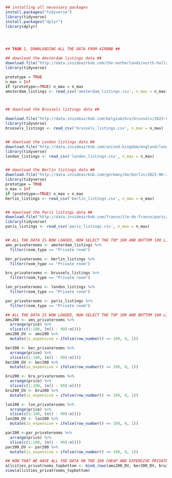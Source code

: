 ```r
## installing all necessary packages
install.packages("tidyverse")
library(tidyverse)
install.packages("dplyr")
library(dplyr)




## TASK 1, DOWNLOADING ALL THE DATA FROM AIRBNB ##

## download the Amsterdam listings data ##
download.file("http://data.insideairbnb.com/the-netherlands/north-holland/amsterdam/2023-09-03/visualisations/listings.csv", "amsterdam_listings.csv")
library(tidyverse)

prototype = TRUE
n_max = Inf
if (prototype==TRUE) n_max = n_max
amsterdam_listings <- read_csv('amsterdam_listings.csv', n_max = n_max)



## download the Brussels listings data ##

download.file("http://data.insideairbnb.com/belgium/bru/brussels/2023-06-24/visualisations/listings.csv", "brussels_listings.csv")
library(tidyverse)
brussels_listings <- read_csv('brussels_listings.csv', n_max = n_max)


## download the London listings data ##
download.file("http://data.insideairbnb.com/united-kingdom/england/london/2023-06-08/visualisations/listings.csv", "london_listings.csv")
library(tidyverse)
london_listings <- read_csv('london_listings.csv', n_max = n_max)


## download the Berlin listings data ##
download.file("http://data.insideairbnb.com/germany/be/berlin/2023-06-22/visualisations/listings.csv", "berlin_listings.csv")
library(tidyverse)
prototype = TRUE
n_max = Inf
if (prototype==TRUE) n_max = n_max
berlin_listings <- read_csv('berlin_listings.csv', n_max = n_max)


## download the Paris listings data ##
download.file("http://data.insideairbnb.com/france/ile-de-france/paris/2023-06-06/visualisations/listings.csv", "paris_listings.csv")
library(tidyverse)
paris_listings <- read_csv('paris_listings.csv', n_max = n_max)


## ALL THE DATA IS NOW LOADED, NOW SELECT THE TOP 100 AND BOTTOM 100 LISTINGS FROM EACH CITY ##
ams_privaterooms <- amsterdam_listings %>%
  filter(room_type == "Private room")

ber_privaterooms <- berlin_listings %>%
  filter(room_type == "Private room")

bru_privaterooms <- brussels_listings %>%
  filter(room_type == "Private room")

lon_privaterooms <- london_listings %>%
  filter(room_type == "Private room")

par_privaterooms <- paris_listings %>%
  filter(room_type == "Private room")

## ALL THE DATA IS NOW LOADED, NOW SELECT THE TOP 100 AND BOTTOM 100 LISTINGS FROM EACH CITY ##  edit it later
ams200 <- ams_privaterooms %>%
  arrange(price) %>%
  slice(c(1:100, (n() - 99):n()))
ams200_DV <- ams200 %>%
  mutate(is_expensive = ifelse(row_number() <= 100, 0, 1))

ber200 <- ber_privaterooms %>%
  arrange(price) %>%
  slice(c(1:100, (n() - 99):n()))
ber200_DV <- ber200 %>%
  mutate(is_expensive = ifelse(row_number() <= 100, 0, 1))

bru200 <- bru_privaterooms %>%
  arrange(price) %>%
  slice(c(1:100, (n() - 99):n()))
bru200_DV <- bru200 %>%
  mutate(is_expensive = ifelse(row_number() <= 100, 0, 1))

lon200 <- lon_privaterooms %>%
  arrange(price) %>%
  slice(c(1:100, (n() - 99):n()))
lon200_DV <- lon200 %>%
  mutate(is_expensive = ifelse(row_number() <= 100, 0, 1))

par200 <-par_privaterooms %>%
  arrange(price) %>%
  slice(c(1:100, (n() - 99):n()))
par200_DV <- par200 %>%
  mutate(is_expensive = ifelse(row_number() <= 100, 0, 1))

## NOW THAT WE HAVE ALL THE DATA ON THE 100 CHEAP AND EXPENSIVE PRIVATE ROOMS, MERGE THE DATA ##
allcities_privatrooms_topbottom <- bind_rows(ams200_DV, ber200_DV, bru200_DV, lon200_DV, par200_DV)
view(allcities_privatrooms_topbottom)


```

